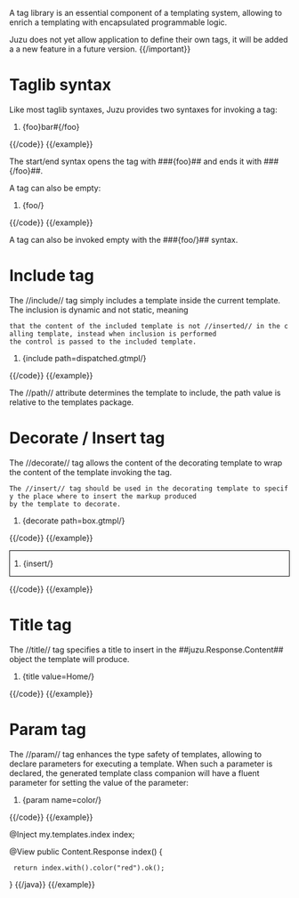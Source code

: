 A tag library is an essential component of a templating system, allowing to enrich a templating with encapsulated programmable
logic.

{{important}}
Juzu does not yet allow application to define their own tags, it will be added a a new feature in a future version.
{{/important}}

= Taglib syntax =

Like most taglib syntaxes, Juzu provides two syntaxes for invoking a tag:

{{example title="Start and end tag syntax"}}
{{code}}
#{foo}bar#{/foo}
{{/code}}
{{/example}}

The start/end syntax opens the tag with ###{foo}## and ends it with ###{/foo}##.

A tag can also be empty:

{{example title="Empty tag syntax"}}
{{code}}
#{foo/}
{{/code}}
{{/example}}

A tag can also be invoked empty with the ###{foo/}## syntax.

= Include tag =

The //include// tag simply includes a template inside the current template. The inclusion is dynamic and not static, meaning
 that the content of the included template is not //inserted// in the calling template, instead when inclusion is performed
 the control is passed to the included template.

{{example title="The include tag"}}
{{code}}
#{include path=dispatched.gtmpl/}
{{/code}}
{{/example}}

The //path// attribute determines the template to include, the path value is relative to the templates package.

= Decorate / Insert tag =

The //decorate// tag allows the content of the decorating template to wrap the content of the template invoking the tag.
 The //insert// tag should be used in the decorating template to specify the place where to insert the markup produced
 by the template to decorate.

{{example title="The wrapped template"}}
{{code}}
#{decorate path=box.gtmpl/}
{{/code}}
{{/example}}

{{example title="The decoraring template"}}
{{code}}
<div style="border: 1px solid black">
#{insert/}
</div>
{{/code}}
{{/example}}

= Title tag =

The //title// tag specifies a title to insert in the ##juzu.Response.Content## object the template will produce.

{{example title="Setting the title"}}
{{code}}
#{title value=Home/}
{{/code}}
{{/example}}

= Param tag =

The //param// tag enhances the type safety of templates, allowing to declare parameters for executing a template. When
such a parameter is declared, the generated template class companion will have a fluent parameter for setting the
value of the parameter:

{{example title="Declaring a template parameter"}}
{{code}}
#{param name=color/}
{{/code}}
{{/example}}

{{example title="Using the template parameter"}}
{{java}}
@Inject my.templates.index index;

@View
public Content.Response index() {
  return index.with().color("red").ok();
}
{{/java}}
{{/example}}
